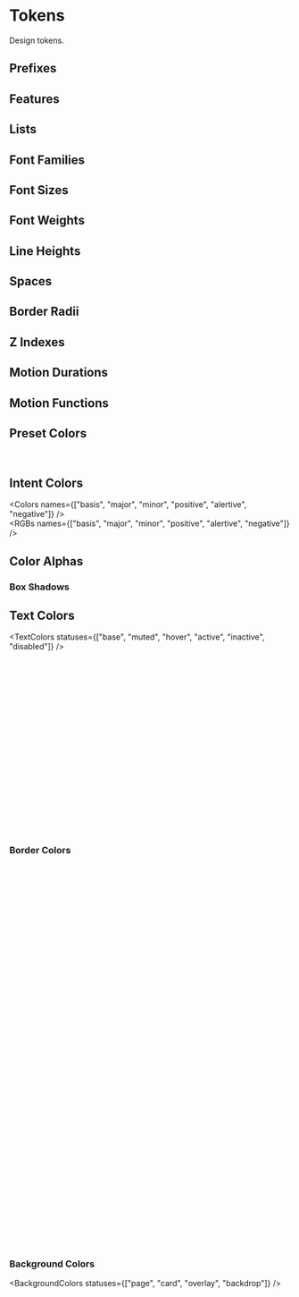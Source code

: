 
<Meta title="Designs/Tokens" />

# Tokens

Design tokens.

## Prefixes

<Prefixes />

## Features

<Features />

## Lists

<Lists />

## Font Families

<FontFamilies />

## Font Sizes

<FontSizes />

## Font Weights

<FontWeights />

## Line Heights

<LineHeights />

## Spaces

<Spaces />

## Border Radii

<BorderRadii />

## Z Indexes

<ZIndexes />

## Motion Durations

<MotionDurations />

## Motion Functions

<MotionFunctions />

## Preset Colors

<Colors />
<br />
<RGBs />

## Intent Colors

<Colors
  names={["basis", "major", "minor", "positive", "alertive", "negative"]}
/>
<br />
<RGBs names={["basis", "major", "minor", "positive", "alertive", "negative"]} />

## Color Alphas

<Alphas />

### Box Shadows

<BoxShadows />

## Text Colors

<TextColors
  statuses={["base", "muted", "hover", "active", "inactive", "disabled"]}
/>
<br />
<TextColors variant="solid" preview={false} />
<br />
<TextColors intent="major" />
<br />
<TextColors intent="minor" />
<br />
<TextColors intent="positive" />
<br />
<TextColors intent="alertive" />
<br />
<TextColors intent="negative" />
<br />
<TextColors color="red" />
<br />
<TextColors color="magenta" />
<br />
<TextColors color="purple" />
<br />
<TextColors color="indigo" />
<br />
<TextColors color="navy" />
<br />
<TextColors color="blue" />
<br />
<TextColors color="cyan" />
<br />
<TextColors color="teal" />
<br />
<TextColors color="green" />
<br />
<TextColors color="lime" />
<br />
<TextColors color="yellow" />
<br />
<TextColors color="orange" />
<br />
<TextColors color="brown" />
<br />
<TextColors color="gray" />

### Border Colors

<BorderColors />
<br />
<BorderColors variant="deep" />
<br />
<BorderColors variant="solid" />
<br />
<BorderColors intent="major" />
<br />
<BorderColors intent="minor" />
<br />
<BorderColors intent="positive" />
<br />
<BorderColors intent="alertive" />
<br />
<BorderColors intent="negative" />
<br />
<BorderColors color="red" />
<br />
<BorderColors color="magenta" />
<br />
<BorderColors color="purple" />
<br />
<BorderColors color="indigo" />
<br />
<BorderColors color="navy" />
<br />
<BorderColors color="blue" />
<br />
<BorderColors color="cyan" />
<br />
<BorderColors color="teal" />
<br />
<BorderColors color="green" />
<br />
<BorderColors color="lime" />
<br />
<BorderColors color="yellow" />
<br />
<BorderColors color="orange" />
<br />
<BorderColors color="brown" />
<br />
<BorderColors color="gray" />
<br />
<BorderColors variant="solid" intent="major" />
<br />
<BorderColors variant="solid" intent="minor" />
<br />
<BorderColors variant="solid" intent="positive" />
<br />
<BorderColors variant="solid" intent="alertive" />
<br />
<BorderColors variant="solid" intent="negative" />
<br />
<BorderColors variant="solid" color="red" />
<br />
<BorderColors variant="solid" color="magenta" />
<br />
<BorderColors variant="solid" color="purple" />
<br />
<BorderColors variant="solid" color="indigo" />
<br />
<BorderColors variant="solid" color="navy" />
<br />
<BorderColors variant="solid" color="blue" />
<br />
<BorderColors variant="solid" color="cyan" />
<br />
<BorderColors variant="solid" color="teal" />
<br />
<BorderColors variant="solid" color="green" />
<br />
<BorderColors variant="solid" color="lime" />
<br />
<BorderColors variant="solid" color="yellow" />
<br />
<BorderColors variant="solid" color="orange" />
<br />
<BorderColors variant="solid" color="brown" />
<br />
<BorderColors variant="solid" color="gray" />

### Background Colors

<BackgroundColors statuses={["page", "card", "overlay", "backdrop"]} />
<br />
<BackgroundColors />
<br />
<BackgroundColors variant="deep" />
<br />
<BackgroundColors variant="solid" />
<br />
<BackgroundColors intent="major" />
<br />
<BackgroundColors intent="minor" />
<br />
<BackgroundColors intent="positive" />
<br />
<BackgroundColors intent="alertive" />
<br />
<BackgroundColors intent="negative" />
<br />
<BackgroundColors color="red" />
<br />
<BackgroundColors color="magenta" />
<br />
<BackgroundColors color="purple" />
<br />
<BackgroundColors color="indigo" />
<br />
<BackgroundColors color="navy" />
<br />
<BackgroundColors color="blue" />
<br />
<BackgroundColors color="cyan" />
<br />
<BackgroundColors color="teal" />
<br />
<BackgroundColors color="green" />
<br />
<BackgroundColors color="lime" />
<br />
<BackgroundColors color="yellow" />
<br />
<BackgroundColors color="orange" />
<br />
<BackgroundColors color="brown" />
<br />
<BackgroundColors color="gray" />
<br />
<BackgroundColors variant="solid" intent="major" />
<br />
<BackgroundColors variant="solid" intent="minor" />
<br />
<BackgroundColors variant="solid" intent="positive" />
<br />
<BackgroundColors variant="solid" intent="alertive" />
<br />
<BackgroundColors variant="solid" intent="negative" />
<br />
<BackgroundColors variant="solid" color="red" />
<br />
<BackgroundColors variant="solid" color="magenta" />
<br />
<BackgroundColors variant="solid" color="purple" />
<br />
<BackgroundColors variant="solid" color="indigo" />
<br />
<BackgroundColors variant="solid" color="navy" />
<br />
<BackgroundColors variant="solid" color="blue" />
<br />
<BackgroundColors variant="solid" color="cyan" />
<br />
<BackgroundColors variant="solid" color="teal" />
<br />
<BackgroundColors variant="solid" color="green" />
<br />
<BackgroundColors variant="solid" color="lime" />
<br />
<BackgroundColors variant="solid" color="yellow" />
<br />
<BackgroundColors variant="solid" color="orange" />
<br />
<BackgroundColors variant="solid" color="brown" />
<br />
<BackgroundColors variant="solid" color="gray" />

